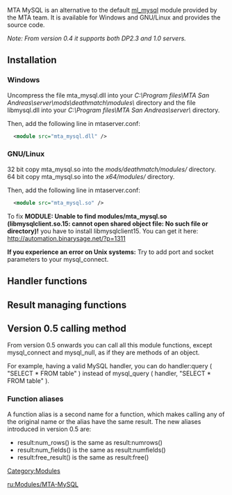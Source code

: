 <pageclass class="#AA7592" subcaption="MTA-MySQL Module"></pageclass>
{{Warning|This module is too old, please use [[/dbConnect.md|dbConnect]] instead.}}
{{Module_Info|
  name           = MTA MySQL |
  version        = 0.5 |
  author         = [[/User:ryden.md|Alberto Alonso (ryden)]] |
  author2         = [[/User:ryden.md|Alberto Alonso (ryden)]] |
  module_website = [http://code.google.com/p/multitheftauto-modules Here] |
  download_link  = [https://nightly.mtasa.com/files/modules/32/mta_mysql.dll Windows 32 bit]<br/>[https://nightly.mtasa.com/files/modules/64/mta_mysql.dll Windows  64 bit]
[https://nightly.mtasa.com/files/modules/32/mta_mysql.so Linux 32 bit]<br/>[https://nightly.mtasa.com/files/modules/64/mta_mysql.so Linux 64 bit] |
  license        = [http://www.opensource.org/licenses/bsd-license.php BSD] |
  written_in     = C++ |
  operating_system = Cross-platform |
  compatible_with = DP2.x & 1.X |
}}
MTA MySQL is an alternative to the default [[/Modules/MySQL.md|ml_mysql]] module provided by the MTA team.
It is available for Windows and GNU/Linux and provides the source code.

''Note: From version 0.4 it supports both DP2.3 and 1.0 servers.''

==Installation==
===Windows===
Uncompress the file mta_mysql.dll into your ''C:\Program files\MTA San Andreas\server\mods\deathmatch\modules\'' directory and the file libmysql.dll into your ''C:\Program files\MTA San Andreas\server\'' directory.

Then, add the following line in mtaserver.conf:
<syntaxhighlight lang="xml">
  <module src="mta_mysql.dll" />
</syntaxhighlight>

===GNU/Linux===
32 bit copy mta_mysql.so into the ''mods/deathmatch/modules/'' directory.<br/>

64 bit copy mta_mysql.so into the ''x64/modules/'' directory.

Then, add the following line in mtaserver.conf:
<syntaxhighlight lang="xml">
  <module src="mta_mysql.so" />
</syntaxhighlight>


To fix '''MODULE: Unable to find modules/mta_mysql.so (libmysqlclient.so.15: cannot open shared object file: No such file or directory)!''' you have to install libmysqlclient15.
You can get it here: http://automation.binarysage.net/?p=1311

'''If you experience an error on Unix systems:'''
Try to add port and socket parameters to your mysql_connect.

==Handler functions==
{{Modules/MTA-MySQL/Handler_functions}}

==Result managing functions==
{{Modules/MTA-MySQL/Result_functions}}

==Version 0.5 calling method==
From version 0.5 onwards you can call all this module functions, except mysql_connect and mysql_null, as if they are methods of an object.

For example, having a valid MySQL handler, you can do handler:query ( "SELECT * FROM table" ) instead of mysql_query ( handler, "SELECT * FROM table" ).

===Function aliases===
A function alias is a second name for a function, which makes calling any of the original name or the alias have the same result. The new aliases introduced in version 0.5 are:
* result:num_rows() is the same as result:numrows()
* result:num_fields() is the same as result:numfields()
* result:free_result() is the same as result:free()

[[/Category:Modules.md|Category:Modules]]

[[/ru:Modules/MTA-MySQL.md|ru:Modules/MTA-MySQL]]